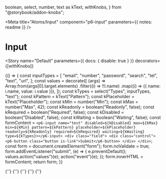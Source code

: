   boolean,
  select,
  number,
  text as kText,
  withKnobs,
} from "@storybook/addon-knobs";

<Meta title="Atoms/Input" component="p6-input" parameters={{ notes: readme }} />

# Input

<Story
  name="Default"
  parameters={{ docs: { disable: true } }}
  decorators={[withKnobs]}
>
  {() => {
    const inputTypes = [
      "email",
      "number",
      "password",
      "search",
      "tel",
      "text",
      "url",
    ];
    const values = decorate([
      (args) =>
        Array.from(args[0].target.elements)
          .filter((i) => !!i.name)
          .map((i) => ({ name: i.name, value: i.value })),
    ]);
    const kTypes = select("Types", inputTypes, "text");
    const kPattern = kText("Pattern");
    const kPlaceholder = kText("Placeholder");
    const kMin = number("Min");
    const kMax = number("Max", 42);
    const kReadonly = boolean("Readonly", false);
    const kRequired = boolean("Required", false);
    const kDisabled = boolean("Disabled", false);
    const kWaiting = boolean("Waiting", false);
    const formContent = `
      <p6-input name="test"
        disabled=${kDisabled}
        max=${kMax}
        min=${kMin}
        pattern=${kPattern}
        placeholder=${kPlaceholder}
        readonly=${kReadonly}
        required=${kRequired}
        waiting=${kWaiting}
        type=${kTypes}></p6-input>
      <div class="field">
        <div class="control">
          <p6-button class="button is-link">Submit</p6-button>
        </div>
      </div>
    `;
    const form = document.createElement("form");
    form.noValidate = true;
    form.addEventListener("submit", (e) => {
      e.preventDefault();
      values.action("values")(e);
      action("event")(e);
    });
    form.innerHTML = formContent;
    return form;
  }}
</Story>

<Preview>
  <Story name="Text" height="84px">
    {'<p6-input type="text"/></p6-input>'}
  </Story>
</Preview>

<Preview>
  <Story name="Read only" height="84px">
    {'<p6-input type="text" readonly value="Input value"/></p6-input>'}
  </Story>
</Preview>

<Preview>
  <Story name="Disabled" height="84px">
    {'<p6-input type="text" disabled value="Input value"/></p6-input>'}
  </Story>
</Preview>

<Preview>
  <Story name="Waiting" height="168px">
    {'<p6-input type="text" waiting></p6-input>'}
  </Story>
</Preview>

<Preview>
  <Story name="On error" height="84px">
    {'<p6-input type="text" pattern="42" value="84"/></p6-input>'}
  </Story>
</Preview>
